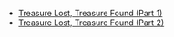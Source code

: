 {{Disambiguation}}
* [[Treasure Lost, Treasure Found (Part 1)]]
* [[Treasure Lost, Treasure Found (Part 2)]]
